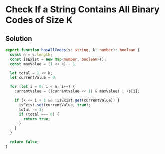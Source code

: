 # Check If a String Contains All Binary Codes of Size K

## Solution

```typescript filename="solution.ts" copy 
export function hasAllCodes(s: string, k: number): boolean {
  const n = s.length;
  const isExist = new Map<number, boolean>();
  const maxValue = (1 << k) - 1;

  let total = 1 << k;
  let currentValue = 0;

  for (let i = 0; i < n; i++) {
    currentValue = ((currentValue << 1) & maxValue) | +s[i];

    if (k <= i + 1 && !isExist.get(currentValue)) {
      isExist.set(currentValue, true);
      total -= 1;
      if (total === 0) {
        return true;
      }
    }
  }

  return false;
}
```